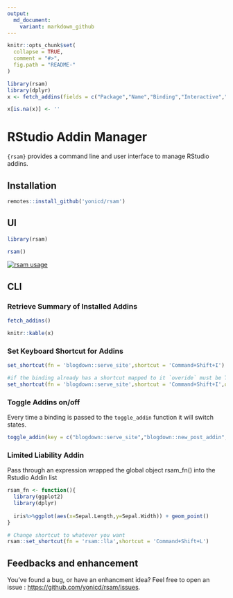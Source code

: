```yaml
---
output:
  md_document:
    variant: markdown_github
---
```


<!-- README.md is generated from README.Rmd. Please edit that file -->

```r
knitr::opts_chunk$set(
  collapse = TRUE,
  comment = "#>",
  fig.path = "README-"
)

library(rsam)
library(dplyr)
x <- fetch_addins(fields = c("Package","Name","Binding","Interactive","Key","Shortcut"))

x[is.na(x)] <- ''


```

# RStudio Addin Manager

`{rsam}` provides a command line and user interface to manage RStudio addins.

## Installation

```r
remotes::install_github('yonicd/rsam')
```

## UI

```r
library(rsam)

rsam()

```

[![rsam usage](http://img.youtube.com/vi/-XZWv7CJrs8/0.jpg)](https://www.youtube.com/watch?v=-XZWv7CJrs8)

## CLI

### Retrieve Summary of Installed Addins

```r
fetch_addins()
```

```r
knitr::kable(x)
```

### Set Keyboard Shortcut for Addins

```r
set_shortcut(fn = 'blogdown::serve_site',shortcut = 'Command+Shift+I')

#if the binding already has a shortcut mapped to it `overide` must be TRUE
set_shortcut(fn = 'blogdown::serve_site',shortcut = 'Command+Shift+I',overide = TRUE)


```

### Toggle Addins on/off

Every time a binding is passed to the `toggle_addin` function it will switch states.

```r
toggle_addin(key = c("blogdown::serve_site","blogdown::new_post_addin","blogdown::update_meta_addin"))
```

### Limited Liability Addin 

Pass through an expression wrapped the global object rsam_fn() into the Rstudio Addin list


```r

rsam_fn <- function(){
  library(ggplot2)
  library(dplyr)
  
  iris%>%ggplot(aes(x=Sepal.Length,y=Sepal.Width)) + geom_point()
}

# Change shortcut to whatever you want
rsam::set_shortcut(fn = 'rsam::lla',shortcut = 'Command+Shift+L')

```

## Feedbacks and enhancement

You've found a bug, or have an enhancment idea? Feel free to open an issue : [https://github.com/yonicd/rsam/issues](https://github.com/yonicd/rsam/issues). 

